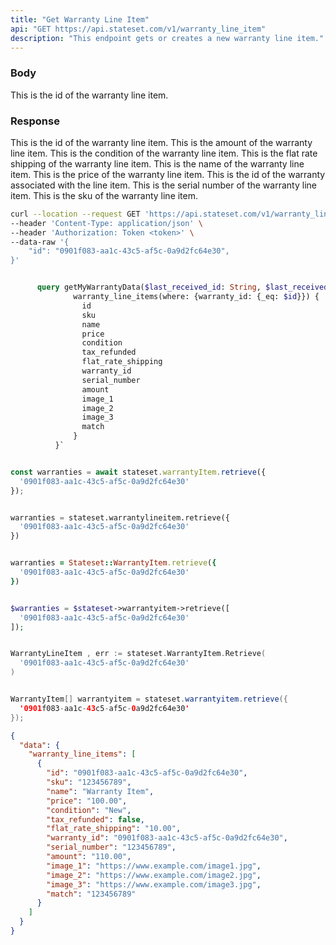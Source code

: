 ```yaml
---
title: "Get Warranty Line Item"
api: "GET https://api.stateset.com/v1/warranty_line_item"
description: "This endpoint gets or creates a new warranty line item."
---
```


### Body

<ParamField body="id" type="string">
  This is the id of the warranty line item.
</ParamField>

### Response

  <ResponseField name="id" type="string">
    This is the id of the warranty line item.
  </ResponseField>

  <ResponseField name="amount" type="string">
    This is the amount of the warranty line item.
  </ResponseField>

  <ResponseField name="condition" type="string">
    This is the condition of the warranty line item.
  </ResponseField>

  <ResponseField name="flat_rate_shipping" type="string">
    This is the flat rate shipping of the warranty line item.
  </ResponseField>

  <ResponseField name="name" type="string">
    This is the name of the warranty line item.
  </ResponseField>

  <ResponseField name="price" type="string">
    This is the price of the warranty line item.
  </ResponseField>

  <ResponseField name="warranty_id" type="string">
    This is the id of the warranty associated with the line item.
  </ResponseField>

  <ResponseField name="serial_number" type="string">
    This is the serial number of the warranty line item.
  </ResponseField>

  <ResponseField name="sku" type="string">
    This is the sku of the warranty line item.
  </ResponseField>

<RequestExample>

```bash cURL
curl --location --request GET 'https://api.stateset.com/v1/warranty_line_item' \
--header 'Content-Type: application/json' \
--header 'Authorization: Token <token>' \
--data-raw '{
    "id": "0901f083-aa1c-43c5-af5c-0a9d2fc64e30",
}'
```

```graphQL GraphQL

      query getMyWarrantyData($last_received_id: String, $last_received_ts: String, $first_received_date: date, $id: String) {
              warranty_line_items(where: {warranty_id: {_eq: $id}}) {
                id
                sku
                name
                price
                condition
                tax_refunded
                flat_rate_shipping
                warranty_id
                serial_number
                amount
                image_1
                image_2
                image_3
                match
              }
          }`

```

```javascript Node.js

const warranties = await stateset.warrantyItem.retrieve({
  '0901f083-aa1c-43c5-af5c-0a9d2fc64e30'
});

```

```python Python

warranties = stateset.warrantylineitem.retrieve({
  '0901f083-aa1c-43c5-af5c-0a9d2fc64e30'
})

```

```ruby Ruby

warranties = Stateset::WarrantyItem.retrieve({
  '0901f083-aa1c-43c5-af5c-0a9d2fc64e30'
})

```

```php PHP

$warranties = $stateset->warrantyitem->retrieve([
  '0901f083-aa1c-43c5-af5c-0a9d2fc64e30'
]);

```

```go Go

WarrantyLineItem , err := stateset.WarrantyItem.Retrieve(
  '0901f083-aa1c-43c5-af5c-0a9d2fc64e30'
)

```

```java Java

WarrantyItem[] warrantyitem = stateset.warrantyitem.retrieve({
  '0901f083-aa1c-43c5-af5c-0a9d2fc64e30'
});

```

</RequestExample>

<ResponseExample>

```json Response
{
  "data": {
    "warranty_line_items": [
      {
        "id": "0901f083-aa1c-43c5-af5c-0a9d2fc64e30",
        "sku": "123456789",
        "name": "Warranty Item",
        "price": "100.00",
        "condition": "New",
        "tax_refunded": false,
        "flat_rate_shipping": "10.00",
        "warranty_id": "0901f083-aa1c-43c5-af5c-0a9d2fc64e30",
        "serial_number": "123456789",
        "amount": "110.00",
        "image_1": "https://www.example.com/image1.jpg",
        "image_2": "https://www.example.com/image2.jpg",
        "image_3": "https://www.example.com/image3.jpg",
        "match": "123456789"
      }
    ]
  }
}
```

</ResponseExample>
